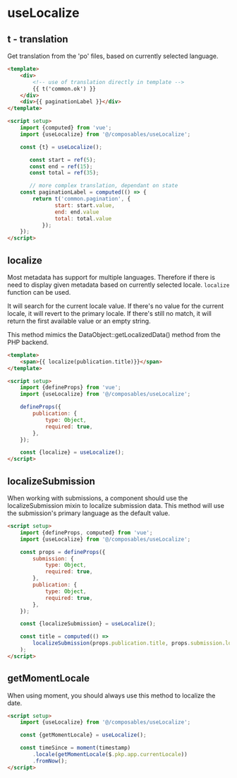 
<Meta title="Composables/useLocalize" />

# useLocalize

## t - translation

Get translation from the 'po' files, based on currently selected language.

```html
<template>
	<div>
		<!-- use of translation directly in template -->
		{{ t('common.ok') }}
	</div>
	<div>{{ paginationLabel }}</div>
</template>

<script setup>
	import {computed} from 'vue';
	import {useLocalize} from '@/composables/useLocalize';

	const {t} = useLocalize();

	   const start = ref(5);
	   const end = ref(15);
	   const total = ref(35);

	   // more complex translation, dependant on state
	const paginationLabel = computed(() => {
		return t('common.pagination', {
	           start: start.value,
	           end: end.value
	           total: total.value
	       });
	});
</script>
```

## localize

Most metadata has support for multiple languages. Therefore if there is need to display given metadata based on currently selected locale. `localize` function can be used.

It will search for the current locale value. If there's no value for the current locale, it will revert to the primary locale. If there's still no match, it will return the first available value or an empty string.

This method mimics the DataObject::getLocalizedData() method from the PHP backend.

```html
<template>
	<span>{{ localize(publication.title)}}</span>
</template>

<script setup>
	import {defineProps} from 'vue';
	import {useLocalize} from '@/composables/useLocalize';

	defineProps({
		publication: {
			type: Object,
			required: true,
		},
	});

	const {localize} = useLocalize();
</script>
```

## localizeSubmission

When working with submissions, a component should use the localizeSubmission mixin to localize submission data. This method will use the submission's primary language as the default value.

```html
<script setup>
	import {defineProps, computed} from 'vue';
	import {useLocalize} from '@/composables/useLocalize';

	const props = defineProps({
		submission: {
			type: Object,
			required: true,
		},
		publication: {
			type: Object,
			required: true,
		},
	});

	const {localizeSubmission} = useLocalize();

	const title = computed(() =>
		localizeSubmission(props.publication.title, props.submission.locale),
	);
</script>
```

## getMomentLocale

When using moment, you should always use this method to localize the date.

```html
<script setup>
	import {useLocalize} from '@/composables/useLocalize';

	const {getMomentLocale} = useLocalize();

	const timeSince = moment(timestamp)
		.locale(getMomentLocale($.pkp.app.currentLocale))
		.fromNow();
</script>
```
